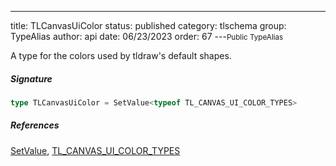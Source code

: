 ---
title: TLCanvasUiColor
status: published
category: tlschema
group: TypeAlias
author: api
date: 06/23/2023
order: 67
---<Small>Public TypeAlias</Small>

A type for the colors used by tldraw's default shapes.


##### Signature


```ts
type TLCanvasUiColor = SetValue<typeof TL_CANVAS_UI_COLOR_TYPES>
```

##### References

[SetValue](/gen/tlschema/~SetValue-type), [TL_CANVAS_UI_COLOR_TYPES](/gen/tlschema/TL_CANVAS_UI_COLOR_TYPES-var)

